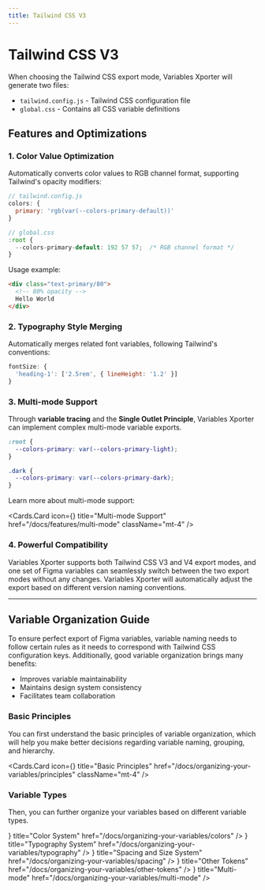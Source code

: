 ```yaml
---
title: Tailwind CSS V3
---
```



# Tailwind CSS V3

When choosing the Tailwind CSS export mode, Variables Xporter will generate two files:

- `tailwind.config.js` - Tailwind CSS configuration file
- `global.css` - Contains all CSS variable definitions

## Features and Optimizations

### 1. Color Value Optimization

Automatically converts color values to RGB channel format, supporting Tailwind's opacity modifiers:

```js
// tailwind.config.js
colors: {
  primary: 'rgb(var(--colors-primary-default))'
}

// global.css
:root {
  --colors-primary-default: 192 57 57;  /* RGB channel format */
}
```

Usage example:

```html
<div class="text-primary/80">
  <!-- 80% opacity -->
  Hello World
</div>
```

### 2. Typography Style Merging

Automatically merges related font variables, following Tailwind's conventions:

```js
fontSize: {
  'heading-1': ['2.5rem', { lineHeight: '1.2' }]
}
```

### 3. Multi-mode Support

Through **variable tracing** and the **Single Outlet Principle**, Variables Xporter can implement complex multi-mode variable exports.

```css
:root {
  --colors-primary: var(--colors-primary-light);
}

.dark {
  --colors-primary: var(--colors-primary-dark);
}
```

Learn more about multi-mode support:

  <Cards.Card
    icon={<Columns3/>}
    title="Multi-mode Support"
    href="/docs/features/multi-mode"
    className="mt-4"
  />

### 4. Powerful Compatibility
Variables Xporter supports both Tailwind CSS V3 and V4 export modes, and one set of Figma variables can seamlessly switch between the two export modes without any changes. Variables Xporter will automatically adjust the export based on different version naming conventions.

---

## Variable Organization Guide

To ensure perfect export of Figma variables, variable naming needs to follow certain rules as it needs to correspond with Tailwind CSS configuration keys. Additionally, good variable organization brings many benefits:

- Improves variable maintainability
- Maintains design system consistency
- Facilitates team collaboration

### Basic Principles
You can first understand the basic principles of variable organization, which will help you make better decisions regarding variable naming, grouping, and hierarchy.

  <Cards.Card
    icon={<BookOpenCheck />}
    title="Basic Principles"
    href="/docs/organizing-your-variables/principles"
    className="mt-4"
  />

### Variable Types
Then, you can further organize your variables based on different variable types.

<Cards>
  <Cards.Card
    icon={<Palette />}
    title="Color System"
    href="/docs/organizing-your-variables/colors"
  />
  <Cards.Card
    icon={<Type />}
    title="Typography System"
    href="/docs/organizing-your-variables/typography"
  />
  <Cards.Card
    icon={<Ruler />}
    title="Spacing and Size System"
    href="/docs/organizing-your-variables/spacing"
  />
  <Cards.Card
    icon={<Box/>}
    title="Other Tokens"
    href="/docs/organizing-your-variables/other-tokens"
  />
  <Cards.Card
    icon={<Columns3 />}
    title="Multi-mode"
    href="/docs/organizing-your-variables/multi-mode"
  />
</Cards>
